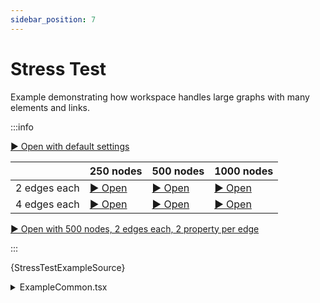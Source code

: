 ```yaml
---
sidebar_position: 7
---
```


# Stress Test

Example demonstrating how workspace handles large graphs with many elements and links.

:::info

[▶︎ Open with default settings](/playground/stress-test)

|              | 250 nodes | 500 nodes | 1000 nodes |
|--------------|-----------|-----------|------------|
| 2 edges each | [▶︎ Open](/playground/stress-test?node-count=250&edges-per-node=2) | [▶︎ Open](/playground/stress-test?node-count=500&edges-per-node=2) | [▶︎ Open](/playground/stress-test?node-count=1000&edges-per-node=2) |
| 4 edges each | [▶︎ Open](/playground/stress-test?node-count=250&edges-per-node=4) | [▶︎ Open](/playground/stress-test?node-count=500&edges-per-node=4) | [▶︎ Open](/playground/stress-test?node-count=1000&edges-per-node=4) |

[▶︎ Open with 500 nodes, 2 edges each, 2 property per edge](/playground/stress-test?node-count=500&edges-per-node=2&properties-per-edge=2)

:::


<CodeBlock language="tsx"
  title="/src/examples/PlaygroundStressTest.tsx"
  showLineNumbers>
  {StressTestExampleSource}
</CodeBlock>

<details>
  <summary>ExampleCommon.tsx</summary>
  <CodeBlock language="tsx"
    title="/src/examples/ExampleCommon.tsx"
    showLineNumbers>
    {ExampleCommonSource}
  </CodeBlock>
</details>
